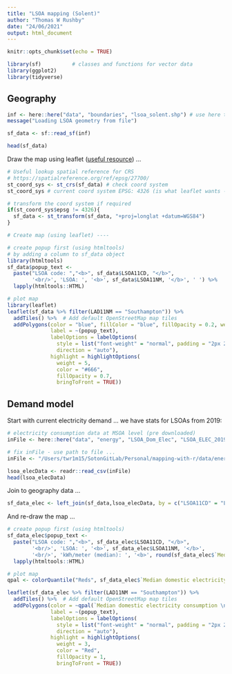 ```yaml
---
title: "LSOA mapping (Solent)"
author: "Thomas W Rushby"
date: "24/06/2021"
output: html_document
---
```


```r
knitr::opts_chunk$set(echo = TRUE)

library(sf)          # classes and functions for vector data
library(ggplot2)
library(tidyverse)
```

## Geography

```r

inf <- here::here("data", "boundaries", "lsoa_solent.shp") # use here to specify the data location
message("Loading LSOA geometry from file")

sf_data <- sf::read_sf(inf)

head(sf_data)

```

Draw the map using leaflet ([useful resource](https://rstudio.github.io/leaflet/)) ...

```r
# Useful lookup spatial reference for CRS
# https://spatialreference.org/ref/epsg/27700/
st_coord_sys <- st_crs(sf_data) # check coord system
st_coord_sys # current coord system EPSG: 4326 (is what leaflet wants - good)

# transform the coord system if required
if(st_coord_sys$epsg != 4326){
  sf_data <- st_transform(sf_data, "+proj=longlat +datum=WGS84")
}

# Create map (using leaflet) ----

# create popup first (using htmltools)
# by adding a column to sf_data object
library(htmltools)
sf_data$popup_text <-
  paste("LSOA code: ","<b>", sf_data$LSOA11CD, "</b>",
        '<br/>', 'LSOA: ', '<b>', sf_data$LSOA11NM, '</b>', ' ') %>%
  lapply(htmltools::HTML)

# plot map
library(leaflet)
leaflet(sf_data %>% filter(LAD11NM == "Southampton")) %>%
  addTiles() %>%  # Add default OpenStreetMap map tiles
  addPolygons(color = "blue", fillColor = "blue", fillOpacity = 0.2, weight = 1.5, popup = ~(LSOA11NM), # popups clicked
              label = ~(popup_text),                                            # define labels
              labelOptions = labelOptions(                                      # label options
                style = list("font-weight" = "normal", padding = "2px 2px"),
                direction = "auto"),
              highlight = highlightOptions(
                weight = 5,
                color = "#666",
                fillOpacity = 0.7,
                bringToFront = TRUE))
```


## Demand model

Start with current electricity demand ... we have stats for LSOAs from 2019:

```r
# electricity consumption data at MSOA level (pre downloaded)
inFile <- here::here("data", "energy", "LSOA_Dom_Elec", "LSOA_ELEC_2019.csv")

# fix inFile - use path to file ...
inFile <- "/Users/twr1m15/SotonGitLab/Personal/mapping-with-r/data/energy/LSOA_Dom_Elec/LSOA_ELEC_2019.csv"

lsoa_elecData <- readr::read_csv(inFile)
head(lsoa_elecData)
```

Join to geography data ...

```r
sf_data_elec <- left_join(sf_data,lsoa_elecData, by = c("LSOA11CD" = "Lower Layer Super Output Area (LSOA) Code"))
```

And re-draw the map ...

```r
# create popup first (using htmltools)
sf_data_elec$popup_text <-
  paste("LSOA code: ","<b>", sf_data_elec$LSOA11CD, "</b>",
        '<br/>', 'LSOA: ', '<b>', sf_data_elec$LSOA11NM, '</b>', 
        '<br/>', 'kWh/meter (median): ', '<b>', round(sf_data_elec$`Median domestic electricity consumption \n(kWh per meter)`,0), '</b>', 'kWh') %>%
  lapply(htmltools::HTML)

# plot map
qpal <- colorQuantile("Reds", sf_data_elec$`Median domestic electricity consumption \n(kWh per meter)`, n = 9)

leaflet(sf_data_elec %>% filter(LAD11NM == "Southampton")) %>%
  addTiles() %>%  # Add default OpenStreetMap map tiles
  addPolygons(color = ~qpal(`Median domestic electricity consumption \n(kWh per meter)`),  fillOpacity = 0.7, weight = 1.5, popup = ~(LSOA11NM), # popups clicked
              label = ~(popup_text),                                            # define labels
              labelOptions = labelOptions(                                      # label options
                style = list("font-weight" = "normal", padding = "2px 2px"),
                direction = "auto"),
              highlight = highlightOptions(
                weight = 3,
                color = "Red",
                fillOpacity = 1,
                bringToFront = TRUE))
```

